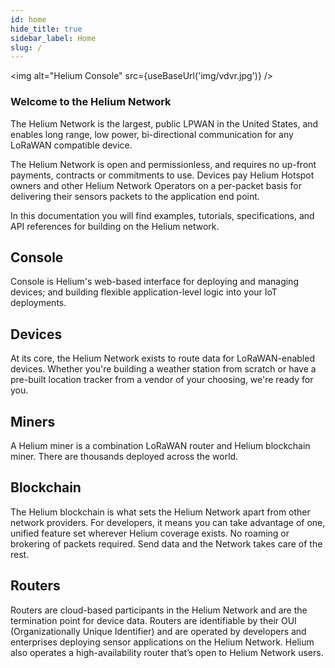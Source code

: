 ```yaml
---
id: home
hide_title: true
sidebar_label: Home
slug: /
---
```



<img alt="Helium Console" src={useBaseUrl('img/vdvr.jpg')} />

### Welcome to the Helium Network

The Helium Network is the largest, public LPWAN in the United States, and enables long range, low power, bi-directional communication for any LoRaWAN compatible device. 

The Helium Network is open and permissionless, and requires no up-front payments, contracts or commitments to use. Devices pay Helium Hotspot owners and other Helium Network Operators on a per-packet basis for delivering their sensors packets to the application end point. 

In this documentation you will find examples, tutorials, specifications, and API references for building on the Helium network.

## Console

Console is Helium's web-based interface for deploying and managing devices; and building flexible application-level logic into your IoT deployments.

##  Devices

At its core, the Helium Network exists to route data for LoRaWAN-enabled devices. Whether you're building a weather station from scratch or have a pre-built location tracker from a vendor of your choosing, we're ready for you.

##  Miners

A Helium miner is a combination LoRaWAN router and Helium blockchain miner. There are thousands deployed across the world.

##  Blockchain

The Helium blockchain is what sets the Helium Network apart from other network providers. For developers, it means you can take advantage of one, unified feature set wherever Helium coverage exists. No roaming or brokering of packets required. Send data and the Network takes care of the rest. 

## Routers

Routers are cloud-based participants in the Helium Network and are the termination point for device data. Routers are identifiable by their OUI (Organizationally Unique Identifier) and are operated by developers and enterprises deploying sensor applications on the Helium Network. Helium also operates a high-availability router that’s open to Helium Network users.
